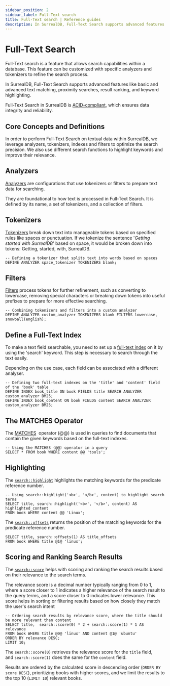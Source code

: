 ```yaml
---
sidebar_position: 2
sidebar_label: Full-Text search
title: Full-Text search | Reference guides
description: In SurrealDB, Full-Text Search supports advanced features like basic and advanced text matching, proximity searches, result ranking, and keyword highlighting⁠.
---
```


# Full-Text Search

Full-Text search is a feature that allows search capabilities within a database. This feature can be customized with specific analyzers and tokenizers to refine the search process.

In SurrealDB, Full-Text Search supports advanced features like basic and advanced text matching, proximity searches, result ranking, and keyword highlighting⁠.

Full-Text Search in SurrealDB is [ACID-compliant](https://en.wikipedia.org/wiki/ACID), which ensures data integrity and reliability.⁠

## Core Concepts and Definitions

In order to perform Full-Text Search on textual data within SurrealDB, we leverage analyzers, tokenizers, indexes and filters to optimize the search precision.
We also use different search functions to highlight keywords and improve their relevance.

## Analyzers

[Analyzers](/docs/surrealdb/2.x/surrealql/statements/define/analyzer) are configurations that use tokenizers or filters to prepare text data for searching.

They are foundational to how text is processed in Full-Text Search. It is defined by its name, a set of tokenizers, and a collection of filters.

## Tokenizers

[Tokenizers](/docs/surrealdb/2.x/surrealql/statements/define/analyzer#tokenizers) break down text into manageable tokens based on specified rules like spaces or punctuation. 
If we tokenize the sentence '*Getting started with SurrealDB*' based on space, it would be broken down into tokens: Getting, started, with, SurrealDB.

```surql
-- Defining a tokenizer that splits text into words based on spaces
DEFINE ANALYZER space_tokenizer TOKENIZERS blank;

```

## Filters

[Filters](/docs/surrealdb/2.x/surrealql/statements/define/analyzer#filters) process tokens for further refinement, such as converting to lowercase, removing special characters or breaking down tokens into useful prefixes to prepare for more effective searching.

```surql
-- Combining tokenizers and filters into a custom analyzer
DEFINE ANALYZER custom_analyzer TOKENIZERS blank FILTERS lowercase, snowball(english);

```

## Define a Full-Text Index

To make a text field searchable, you need to set up a [full-text index](/docs/surrealdb/2.x/surrealql/statements/define/indexes/) on it by using the 'search' keyword. This step is necessary to search through the text easily.

Depending on the use case, each field can be associated with a different analyser. 

```surql
-- Defining two full-text indexes on the 'title' and 'content' field of the 'book' table
DEFINE INDEX book_title ON book FIELDS title SEARCH ANALYZER custom_analyzer BM25;
DEFINE INDEX book_content ON book FIELDS content SEARCH ANALYZER custom_analyzer BM25;
```

## The MATCHES Operator

The [MATCHES](/docs/surrealdb/2.x/surrealql/operators#matches)  operator  (@@) is used in queries to find documents that contain the given keywords based on the full-text indexes. 

```surql
-- Using the MATCHES (@@) operator in a query
SELECT * FROM book WHERE content @@ 'tools';

```

## Highlighting

The [`search::highlight`](/docs/surrealdb/2.x/surrealql/functions/search#searchhighlight) highlights the matching keywords for the predicate reference number.

```surql
-- Using search::highlight('<b>', '</b>', content) to highlight search terms
SELECT title, search::highlight('<b>', '</b>', content) AS highlighted_content 
FROM book WHERE content @@ 'Linux';
```

The [`search::offsets`](/docs/surrealdb/2.x/surrealql/functions/search#searchoffsets) returns the position of the matching keywords for the predicate reference number.

```surql
SELECT title, search::offsets(1) AS title_offsets
FROM book WHERE title @1@ 'linux';
```

## Scoring and Ranking Search Results

The [`search::score`](/docs/surrealdb/2.x/surrealql/functions/search#searchscore) helps with scoring and ranking the search results based on their relevance to the search terms.

The relevance score is a decimal number typically ranging from 0 to 1, where a score closer to 1 indicates a higher relevance of the search result to the query terms, and a score closer to 0 indicates lower relevance. This score helps in sorting or filtering results based on how closely they match the user's search intent

```surql
-- Ordering search results by relevance score, where the title should be more relevant than content
SELECT title,  search::score(0) * 2 + search::score(1) * 1 AS relevance 
FROM book WHERE title @0@ 'linux' AND content @1@ 'ubuntu' 
ORDER BY relevance DESC;
LIMIT 10;
```

The `search::score(0)` retrieves the relevance score for the `title` field, and `search::score(1)` does the same for the `content` field.

Results are ordered by the calculated score in descending order (`ORDER BY score DESC`), prioritizing books with higher scores, and we limit the results to the top 10 (`LIMIT 10`) relevant books.
